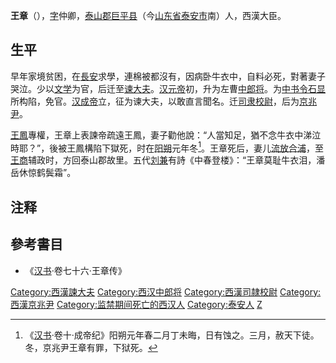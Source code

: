 '''王章'''（{{bd|前1世纪||前24年||}}），[[表字|字]]仲卿，[[泰山郡|泰山郡]][[巨平县|巨平县]]（今[[山东省|山东省]][[泰安市|泰安市]]南）人，西漢大臣。

==生平==
早年家境贫困，在[[長安|長安]]求學，連棉被都沒有，因病卧牛衣中，自料必死，對著妻子哭泣。少以[[文学_(官名)|文学]]为官，后迁至[[谏大夫|谏大夫]]。[[汉元帝|汉元帝]]初，升为左曹[[中郎将|中郎将]]。为[[中书令|中书令]][[石显|石显]]所构陷，免官。[[汉成帝|汉成帝]]立，征为谏大夫，以敢直言聞名。迁[[司隶|司隶]][[校尉|校尉]]，后为[[京兆尹|京兆尹]]。

[[王鳳|王鳳]]專權，王章上表諫帝疏遠王鳳，妻子勸他說：“人當知足，猶不念牛衣中涕泣時耶？”，後被王鳳構陷下獄死，时在[[阳朔_(年号)|阳朔]]元年冬<ref>《[[汉书|汉书]]·卷十·成帝纪》阳朔元年春二月丁未晦，日有蚀之。三月，赦天下徒。冬，京兆尹王章有罪，下狱死。</ref>。王章死后，妻儿[[流放|流放]][[合浦郡|合浦]]，至[[王商_(成都侯)|王商]]辅政时，方回泰山郡故里。五代[[刘兼|刘兼]]有詩《中春登楼》：“王章莫耻牛衣泪，潘岳休惊鹤鬓霜”。 

== 注释 ==

{{Reflist|2}}

==參考書目==
*《[[汉书|汉书]]·卷七十六·王章传》

{{DEFAULTSORT:W}}
[[Category:西漢諫大夫|Category:西漢諫大夫]]
[[Category:西汉中郎将|Category:西汉中郎将]]
[[Category:西漢司隷校尉|Category:西漢司隷校尉]] 
[[Category:西漢京兆尹|Category:西漢京兆尹]]
[[Category:监禁期间死亡的西汉人|Category:监禁期间死亡的西汉人]]
[[Category:泰安人|Category:泰安人]]
[[Category:王姓|Z]]